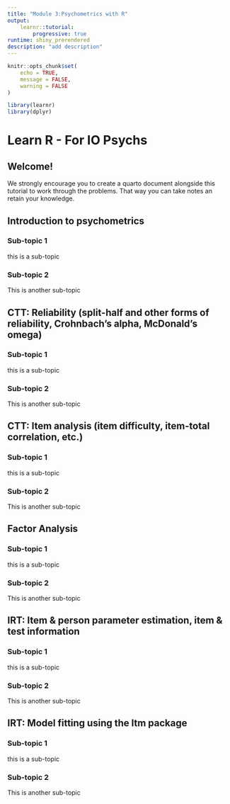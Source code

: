 ```yaml
---
title: "Module 3:Psychometrics with R"
output: 
    learnr::tutorial:
        progressive: true
runtime: shiny_prerendered
description: "add description"
---
```


```r
knitr::opts_chunk$set(
	echo = TRUE,
	message = FALSE,
	warning = FALSE
)

library(learnr)
library(dplyr)

```

# Learn R - For IO Psychs

## Welcome!

We strongly encourage you to create a quarto document alongside this tutorial to work through the problems. That way you can take notes an retain your knowledge.


<!-- ==============================NEXT TOPIC=============================== -->


## Introduction to psychometrics {data-progressive=TRUE}

### Sub-topic 1 
this is a sub-topic

### Sub-topic 2 
This is another sub-topic


<!-- ==============================NEXT TOPIC=============================== -->

## CTT: Reliability (split-half and other forms of reliability, Crohnbach's alpha, McDonald's omega) {data-progressive=TRUE}

### Sub-topic 1 
this is a sub-topic

### Sub-topic 2 
This is another sub-topic

<!-- ==============================NEXT TOPIC=============================== -->

## CTT: Item analysis (item difficulty, item-total correlation, etc.) {data-progressive=TRUE}

### Sub-topic 1 
this is a sub-topic

### Sub-topic 2 
This is another sub-topic

<!-- ==============================NEXT TOPIC=============================== -->

## Factor Analysis {data-progressive=TRUE}

### Sub-topic 1 
this is a sub-topic

### Sub-topic 2 
This is another sub-topic

<!-- ==============================NEXT TOPIC=============================== -->

##  IRT: Item & person parameter estimation, item & test information {data-progressive=TRUE}

### Sub-topic 1 
this is a sub-topic

### Sub-topic 2 
This is another sub-topic

<!-- ==============================NEXT TOPIC=============================== -->

##  IRT: Model fitting using the ltm package {data-progressive=TRUE}

### Sub-topic 1 
this is a sub-topic

### Sub-topic 2 
This is another sub-topic
